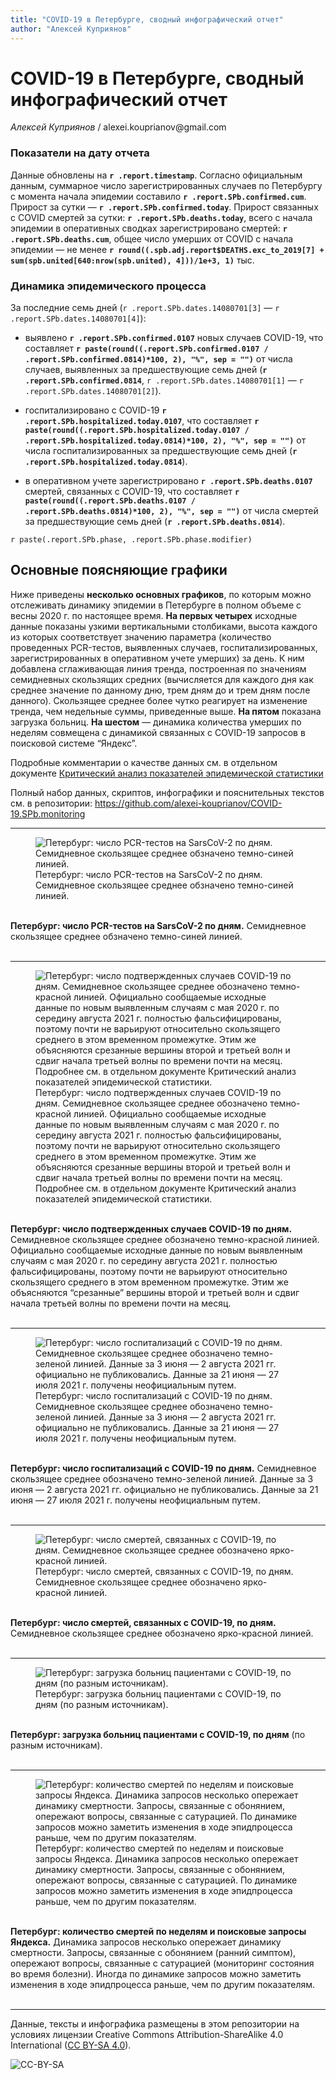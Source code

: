 ```yaml
---
title: "COVID-19 в Петербурге, сводный инфографический отчет"
author: "Алексей Куприянов"
---
```


# COVID-19 в Петербурге, сводный инфографический отчет

*Алексей Куприянов* / alexei.kouprianov@gmail.com

### Показатели на дату отчета

Данные обновлены на **`r .report.timestamp`**. 
Согласно официальным данным, суммарное число зарегистрированных случаев по Петербургу c момента начала эпидемии составило **`r .report.SPb.confirmed.cum`**. 
Прирост за сутки --- **`r .report.SPb.confirmed.today`**. 
Прирост связанных с COVID смертей за сутки: **`r .report.SPb.deaths.today`**, 
всего с начала эпидемии в оперативных сводках зарегистрировано смертей: **`r .report.SPb.deaths.cum`**, общее число умерших от COVID с начала эпидемии --- не менее **`r round((.spb.adj.report$DEATHS.exc_to_2019[7] + sum(spb.united[640:nrow(spb.united), 4]))/1e+3, 1)`** тыс.

### Динамика эпидемического процесса

За последние семь дней (`r .report.SPb.dates.14080701[3]` --- `r .report.SPb.dates.14080701[4]`): 

* выявлено **`r .report.SPb.confirmed.0107`** новых случаев COVID-19, что составляет **`r paste(round((.report.SPb.confirmed.0107 / .report.SPb.confirmed.0814)*100, 2), "%", sep = "")`** от числа случаев, выявленных за предшествующие семь дней (**`r .report.SPb.confirmed.0814`**, `r .report.SPb.dates.14080701[1]` --- `r .report.SPb.dates.14080701[2]`).

* госпитализировано c COVID-19 **`r .report.SPb.hospitalized.today.0107`**, что составляет **`r paste(round((.report.SPb.hospitalized.today.0107 / .report.SPb.hospitalized.today.0814)*100, 2), "%", sep = "")`** от числа госпитализированных за предшествующие семь дней (**`r .report.SPb.hospitalized.today.0814`**).

* в оперативном учете зарегистрировано **`r .report.SPb.deaths.0107`** смертей, связанных с COVID-19, что составляет **`r paste(round((.report.SPb.deaths.0107 / .report.SPb.deaths.0814)*100, 2), "%", sep = "")`** от числа смертей за предшествующие семь дней (**`r .report.SPb.deaths.0814`**).

`r paste(.report.SPb.phase, .report.SPb.phase.modifier)`

## Основные поясняющие графики

Ниже приведены **несколько основных графиков**, по которым можно отслеживать динамику эпидемии в Петербурге в полном объеме с весны 2020 г. по настоящее время. **На первых четырех** исходные данные показаны узкими вертикальными столбиками, высота каждого из которых соответствует значению параметра (количество проведенных PCR-тестов, выявленных случаев, госпитализированных, зарегистрированных в оперативном учете умерших) за день. К ним добавлена сглаживающая линия тренда, построенная по значениям семидневных скользящих средних (вычисляется для каждого дня как среднее значение по данному дню, трем дням до и трем дням после данного). Скользящее среднее более чутко реагирует на изменение тренда, чем недельные суммы, приведенные выше. **На пятом** показана загрузка больниц. **На шестом** --- динамика количества умерших по неделям совмещена с динамикой связанных с COVID-19 запросов в поисковой системе "Яндекс".

Подробные комментарии о качестве данных см. в отдельном документе [Критический анализ показателей эпидемической статистики](SPb.COVID-19.data_critique.md)

Полный набор данных, скриптов, инфографики и пояснительных текстов см. в репозитории: [https://github.com/alexei-kouprianov/COVID-19.SPb.monitoring](https://github.com/alexei-kouprianov/COVID-19.SPb.monitoring)

---

![Петербург: число PCR-тестов на SarsCoV-2 по дням. Семидневное скользящее среднее обзначено темно-синей линией.](../plots/01.SPb.COVID-19.PCR_tests.mini.png "Петербург: число PCR-тестов на SarsCoV-2 по дням. Семидневное скользящее среднее обзначено темно-синей линией.")
<figcaption><br />**Петербург: число PCR-тестов на SarsCoV-2 по дням.** Семидневное скользящее среднее обзначено темно-синей линией.<br /><br /></figcaption>

---

![Петербург: число подтвержденных случаев COVID-19 по дням. Семидневное скользящее среднее обозначено темно-красной линией. Официально сообщаемые исходные данные по новым выявленным случаям с мая 2020 г. по середину августа 2021 г. полностью фальсифицированы, поэтому почти не варьируют относительно скользящего среднего в этом временном промежутке. Этим же объясняются срезанные вершины второй и третьей волн и сдвиг начала третьей волны по времени почти на месяц. Подробнее см. в отдельном документе Критический анализ показателей эпидемической статистики.](../plots/02.SPb.COVID-19.confirmed.mini.png "Петербург: число подтвержденных случаев COVID-19 по дням. Семидневное скользящее среднее обозначено темно-красной линией. Официально сообщаемые исходные данные по новым выявленным случаям с мая 2020 г. по середину августа 2021 г. полностью фальсифицированы, поэтому почти не варьируют относительно скользящего среднего в этом временном промежутке. Этим же объясняются срезанные вершины второй и третьей волн и сдвиг начала третьей волны по времени почти на месяц. Подробнее см. в отдельном документе Критический анализ показателей эпидемической статистики.")
<figcaption><br />**Петербург: число подтвержденных случаев COVID-19 по дням.** Семидневное скользящее среднее обозначено темно-красной линией. Официально сообщаемые исходные данные по новым выявленным случаям с мая 2020 г. по середину августа 2021 г. полностью фальсифицированы, поэтому почти не варьируют относительно скользящего среднего в этом временном промежутке. Этим же объясняются "срезанные" вершины второй и третьей волн и сдвиг начала третьей волны по времени почти на месяц.<br /><br /></figcaption>

---

![Петербург: число госпитализаций с COVID-19 по дням. Cемидневное скользящее среднее обозначено темно-зеленой линией. Данные за 3 июня --- 2 августа 2021 гг. официально не публиковались. Данные за 21 июня --- 27 июля 2021 г. получены неофициальным путем.](../plots/03.SPb.COVID-19.hospitalized_today.mini.png "Петербург: число госпитализаций с COVID-19 по дням. Cемидневное скользящее среднее обозначено темно-зеленой линией. Данные за 3 июня --- 2 августа 2021 гг. официально не публиковались. Данные за 21 июня --- 27 июля 2021 г. получены неофициальным путем.")
<figcaption><br />**Петербург: число госпитализаций с COVID-19 по дням.** Cемидневное скользящее среднее обозначено темно-зеленой линией. Данные за 3 июня --- 2 августа 2021 гг. официально не публиковались. Данные за 21 июня --- 27 июля 2021 г. получены неофициальным путем.<br /><br /></figcaption>

---

![Петербург: число смертей, связанных с COVID-19, по дням. Семидневное скользящее среднее обозначено ярко-красной линией.](../plots/04.SPb.COVID-19.deaths.mini.png "Петербург: число смертей, связанных с COVID-19, по дням. Семидневное скользящее среднее обозначено ярко-красной линией.")
<figcaption><br />**Петербург: число смертей, связанных с COVID-19, по дням.** Семидневное скользящее среднее обозначено ярко-красной линией.<br /><br /></figcaption>

---

![Петербург: загрузка больниц пациентами с COVID-19, по дням (по разным источникам).](../plots/05.SPb.COVID-19.Hospitalized_vs_Hospitalized_today_vs_Occupied_beds.mini.png "Петербург: загрузка больниц пациентами с COVID-19, по дням (по разным источникам).")
<figcaption><br />**Петербург: загрузка больниц пациентами с COVID-19, по дням** (по разным источникам).<br /><br /></figcaption>

---

![Петербург: количество смертей по неделям и поисковые запросы Яндекса. Динамика запросов несколько опережает динамику смертности. Запросы, связанные с обонянием, опережают вопросы, связанные с сатурацией. По динамике запросов можно заметить изменения в ходе эпидпроцесса раньше, чем по другим показателям.](../plots/06.SPb.COVID-19.Yandex_vs_deaths.mini.png "Петербург: количество смертей по неделям и поисковые запросы Яндекса. Динамика запросов несколько опережает динамику смертности. Запросы, связанные с обонянием, опережают вопросы, связанные с сатурацией. По динамике запросов можно заметить изменения в ходе эпидпроцесса раньше, чем по другим показателям.")
<figcaption><br />**Петербург: количество смертей по неделям и поисковые запросы Яндекса.** Динамика запросов несколько опережает динамику смертности. Запросы, связанные с обонянием (ранний симптом), опережают вопросы, связанные с сатурацией (мониторинг состояния во время болезни). Иногда по динамике запросов можно заметить изменения в ходе эпидпроцесса раньше, чем по другим показателям.<br /><br /></figcaption>

---

Данные, тексты и инфографика размещены в этом репозитории на условиях лицензии Creative Commons Attribution-ShareAlike 4.0 International ([CC BY-SA 4.0](https://creativecommons.org/licenses/by-sa/4.0/)).

![](../misc/CC-BY-SA-icon.png "CC-BY-SA")
